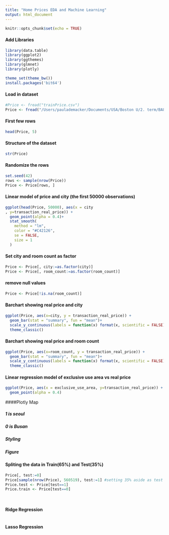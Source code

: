 ```yaml
---
title: "Home Prices EDA and Machine Learning"
output: html_document
---
```


```r
knitr::opts_chunk$set(echo = TRUE)
```


#### Add Libraries
```r
library(data.table)
library(ggplot2)
library(ggthemes)
library(glmnet)
library(plotly)

theme_set(theme_bw())
install.packages('bit64')
```

#### Load in dataset
```r
#Price <- fread("trainPrice.csv")
Price <- fread("/Users/paulademacker/Documents/USA/Boston U/2. term/BA810/Team Project/trainPrice.csv")
```

#### First few rows
```r
head(Price, 5)
```

#### Structure of the dataset
```r
str(Price)
```


#### Randomize the rows
```r
set.seed(42)
rows <- sample(nrow(Price))
Price <- Price[rows, ]
```


#### Linear model of price and city (the first 50000 observations)
```r
ggplot(head(Price, 50000), aes(x = city
, y=transaction_real_price)) +
  geom_point(alpha = 0.4)+
  stat_smooth(
    method = "lm",
    color = "#C42126",
    se = FALSE,
    size = 1
  )
```

#### Set city and room count as factor
```r
Price <- Price[, city:=as.factor(city)]
Price <- Price[, room_count:=as.factor(room_count)]
```

#### remove null values
```r
Price <- Price[!is.na(room_count)]
```



#### Barchart showing real price and city
```r
ggplot(Price, aes(x=city, y = transaction_real_price)) + 
  geom_bar(stat = "summary", fun = "mean")+
  scale_y_continuous(labels = function(x) format(x, scientific = FALSE)) +
  theme_classic()
```

#### Barchart showing real price and room count
```r
ggplot(Price, aes(x=room_count, y = transaction_real_price)) + 
  geom_bar(stat = "summary", fun = "mean")+
  scale_y_continuous(labels = function(x) format(x, scientific = FALSE)) +
  theme_classic()
```

#### Linear regression model of exclusive use area vs real price
```r
ggplot(Price, aes(x = exclusive_use_area, y=transaction_real_price)) +
  geom_point(alpha = 0.4)
```



####Plotly Map

##### 1 is seoul
##### 0 is Busan

##### Styling
<!-- g <- list( -->
<!--   fitbounds = "locations", -->
<!--   height=300, -->
<!--   zoom=10, -->
<!--   scope = 'asia', -->
<!--   lataxis_range=(-50,20), -->
<!--   lonaxis_range=(0, 200) -->
<!--  # visible = FALSE, -->
<!--  # showland = TRUE, -->
<!--  # landcolor = toRGB("gray95"), -->
<!--  # subunitcolor = toRGB("gray85"), -->
<!--  # countrycolor = toRGB("gray85"), -->
<!--  # countrywidth = 0.5, -->
<!--   #subunitwidth = 0.5 -->
<!-- ) -->

##### Figure
<!-- fig <- plot_geo(small_set, lat = ~latitude, lon = ~longitude) -->

<!-- fig <- fig %>% add_markers( -->
<!--   text = ~paste(latitude, longitude, room_count, paste("Price:", transaction_real_price), sep = "<br />"), -->
<!--   color = ~transaction_real_price, symbol = I("square"), size = I(8), hoverinfo = "text" -->
<!-- ) -->
<!-- fig <- fig %>% colorbar(title = "Incoming flights<br />February 2011") -->
<!-- fig <- fig %>% layout( -->
<!--   title = 'Most trafficked US airports<br />(Hover for airport)', geo = g -->
<!-- ) -->

<!-- fig -->

#### Spliting the data in Train(65%) and Test(35%)
```r
Price[, test:=0]
Price[sample(nrow(Price), 560519), test:=1] #setting 35% aside as test data
Price.test <- Price[test==1]
Price.train <- Price[test==0]




```

#### Ridge Regression
```r





```
#### Lasso Regression
```r


```